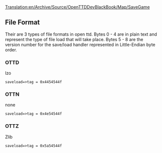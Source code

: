 [[Translation:en/Archive/Source/OpenTTDDevBlackBook/Map/SaveGame]]
{{en/Warning|The following information has not been confirmed for accuracy and may not be correct}}

== File Format ==
Their are 3 types of file formats in open ttd.
Bytes 0 - 4 are in plain text and represent the type of file load that will take place.
Bytes 5 - 8 are the version number for the save/load handler represented in Little-Endian byte order.


=== OTTD ===

lzo

<pre>saveload=>tag = 0x4454544f</pre>

=== OTTN ===

none

<pre>saveload=>tag = 0x4e54544f</pre>

=== OTTZ ===

Zlib

<pre>saveload=>tag = 0x5a54544f</pre>